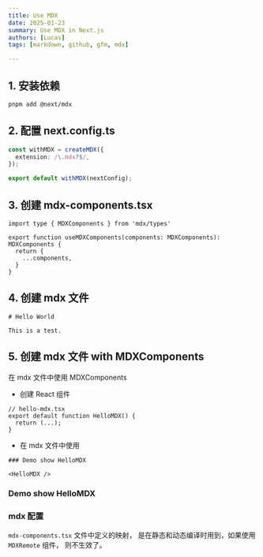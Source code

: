 ```yaml
---
title: Use MDX
date: 2025-01-23
summary: Use MDX in Next.js
authors: [Lucas]
tags: [markdown, github, gfm, mdx]

---
```


## 1. 安装依赖

```bash
pnpm add @next/mdx
```


## 2. 配置 next.config.ts

```ts
const withMDX = createMDX({
  extension: /\.mdx?$/,
});

export default withMDX(nextConfig);
```


## 3. 创建 mdx-components.tsx

```tsx
import type { MDXComponents } from 'mdx/types'
 
export function useMDXComponents(components: MDXComponents): MDXComponents {
  return {
    ...components,
  }
}
```

## 4. 创建 mdx 文件

```mdx
# Hello World

This is a test.
```

## 5. 创建 mdx 文件 with MDXComponents

在 mdx 文件中使用 MDXComponents 
* 创建 React 组件
```tsx
// hello-mdx.tsx
export default function HelloMDX() {
  return (...);
}
```

* 在 mdx 文件中使用
```mdx
### Demo show HelloMDX

<HelloMDX />
```

### Demo show HelloMDX

<HelloMDX />

    
### mdx 配置
`mdx-components.tsx` 文件中定义的映射， 是在静态和动态编译时用到，如果使用 `MDXRemote` 组件， 则不生效了。 

